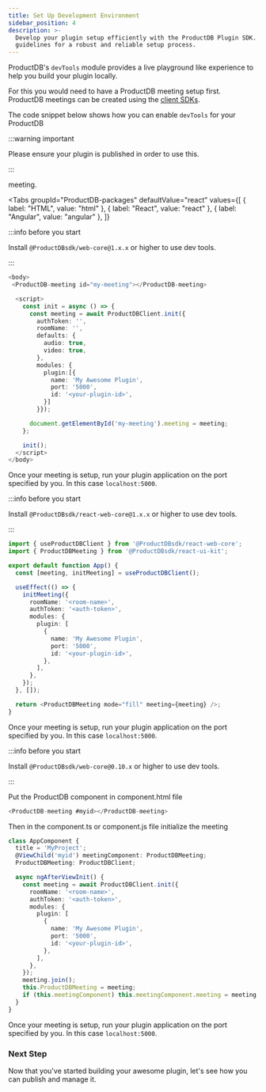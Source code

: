 ```yaml
---
title: Set Up Development Environment
sidebar_position: 4
description: >-
  Develop your plugin setup efficiently with the ProductDB Plugin SDK. Follow our
  guidelines for a robust and reliable setup process.
---
```


ProductDB's `devTools` module provides a live playground like experience to help you
build your plugin locally.

For this you would need to have a ProductDB meeting setup first. ProductDB meetings can be
created using the [client SDKs](/ui-kit).

The code snippet below shows how you can enable `devTools` for your ProductDB

:::warning important

Please ensure your plugin is published in order to use this.

:::

meeting.

<Tabs
  groupId="ProductDB-packages"
  defaultValue="react"
  values={[
    { label: "HTML", value: "html" },
    { label: "React", value: "react" },
    { label: "Angular", value: "angular" },
  ]}
>
<TabItem value="html">

:::info before you start

Install `@ProductDBsdk/web-core@1.x.x` or higher to use dev tools.

:::

```ts
<body>
 <ProductDB-meeting id="my-meeting"></ProductDB-meeting>

  <script>
    const init = async () => {
      const meeting = await ProductDBClient.init({
        authToken: '',
        roomName: '',
        defaults: {
          audio: true,
          video: true,
        },
        modules: {
          plugin:[{
            name: 'My Awesome Plugin',
            port: '5000',
            id: '<your-plugin-id>',
          }]
        }});

      document.getElementById('my-meeting').meeting = meeting;
    };

    init();
  </script>
</body>
```

Once your meeting is setup, run your plugin application on the port specified by
you. In this case `localhost:5000`.

</TabItem>

<TabItem value="react">

:::info before you start

Install `@ProductDBsdk/react-web-core@1.x.x` or higher to use dev tools.

:::

```ts
import { useProductDBClient } from '@ProductDBsdk/react-web-core';
import { ProductDBMeeting } from '@ProductDBsdk/react-ui-kit';

export default function App() {
  const [meeting, initMeeting] = useProductDBClient();

  useEffect(() => {
    initMeeting({
      roomName: '<room-name>',
      authToken: '<auth-token>',
      modules: {
        plugin: [
          {
            name: 'My Awesome Plugin',
            port: '5000',
            id: '<your-plugin-id>',
          },
        ],
      },
    });
  }, []);

  return <ProductDBMeeting mode="fill" meeting={meeting} />;
}
```

Once your meeting is setup, run your plugin application on the port specified by
you. In this case `localhost:5000`.

</TabItem>

<TabItem value="angular">

:::info before you start

Install `@ProductDBsdk/web-core@0.10.x` or higher to use dev tools.

:::

Put the ProductDB component in component.html file

```ts
<ProductDB-meeting #myid></ProductDB-meeting>
```

Then in the component.ts or component.js file initialize the meeting

```ts
class AppComponent {
  title = 'MyProject';
  @ViewChild('myid') meetingComponent: ProductDBMeeting;
  ProductDBMeeting: ProductDBClient;

  async ngAfterViewInit() {
    const meeting = await ProductDBClient.init({
      roomName: '<room-name>',
      authToken: '<auth-token>',
      modules: {
        plugin: [
          {
            name: 'My Awesome Plugin',
            port: '5000',
            id: '<your-plugin-id>',
          },
        ],
      },
    });
    meeting.join();
    this.ProductDBMeeting = meeting;
    if (this.meetingComponent) this.meetingComponent.meeting = meeting;
  }
}
```

Once your meeting is setup, run your plugin application on the port specified by
you. In this case `localhost:5000`.

  </TabItem>

</Tabs>

### Next Step

Now that you've started building your awesome plugin, let's see how you can
publish and manage it.

<head>
  <title>Plugin SDK Set Up Development Environment</title>
  <meta
    name="description"
    content="Develop your plugin setup efficiently with the ProductDB Plugin SDK. Follow our guidelines for a robust and reliable setup process."
  />
</head>
